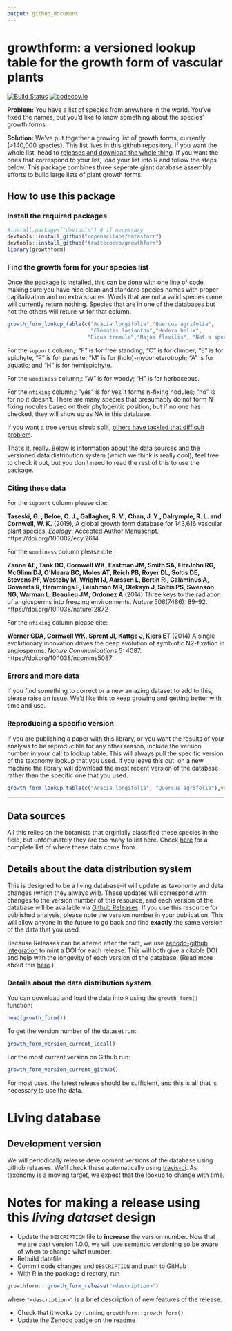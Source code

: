 ```yaml
---
output: github_document
---
```


# growthform: a versioned lookup table for the growth form of vascular plants

[![Build Status](https://travis-ci.org/traitecoevo/growthform.png?branch=master)](https://travis-ci.org/traitecoevo/taxonlookup)
[![codecov.io](https://codecov.io/github/traitecoevo/growthform/coverage.svg?branch=master)](https://codecov.io/github/traitecoevo/growthform?branch=master)

**Problem:** You have a list of species from anywhere in the world.  You've fixed the names, but you'd like to know something about the species' growth forms.  

**Solution:** We've put together a growing list of growth forms, currently (>140,000 species).  This list lives in this github repository.  If you want the whole list, head to [releases and download the whole thing](https://github.com/traitecoevo/growthform/releases).  If you want the ones that correspond to your list, load your list into R and follow the steps below.  This package combines three seperate giant database assembly efforts to build large lists of plant growth forms.  

## How to use this package

### Install the required packages

```r
#install.packages("devtools") # if necessary
devtools::install_github("ropenscilabs/datastorr")
devtools::install_github("traitecoevo/growthform")
library(growthform)
```

### Find the growth form for your species list

Once the package is installed, this can be done with one line of code, making sure you have nice clean and standard species names with proper capitalization and no extra spaces.  Words that are not a valid species name will currently return nothing.  Species that are in one of the databases but not the others will reture `NA` for that column.  

```r
growth_form_lookup_table(c("Acacia longifolia","Quercus agrifolia",
                           "Clematis lasiantha","Hedera helix",
                          "Ficus tremula","Najas flexilis", "Not a species"))
```

For the `support` column,: "F" is for free standing; "C" is for climber; "E" is for epiphyte, "P" is for parasite;  "M" is for (holo)-mycoheterotroph; "A" is for aquatic; and "H" is for hemiepiphyte.  

For the `woodiness` column,: "W" is for woody; "H" is for herbaceous.  

For the `nfixing` column,: "yes" is for yes it forms n-fixing nodules; "no" is for no it doesn't.  There are many species that presumably do not form N-fixing nodules based on their phylogentic position, but if no one has checked, they will show up as NA in this database.   

If you want a tree versus shrub split, [others have tackled that difficult problem](https://www.bbc.com/news/science-environment-39492977).  

That's it, really.  Below is information about the data sources and the versioned data distribution system (which we think is really cool), feel free to check it out, but you don't need to read the rest of this to use the package.  

### Citing these data

For the `support` column please cite:

**Taseski, G. , Beloe, C. J., Gallagher, R. V., Chan, J. Y., Dalrymple, R. L. and Cornwell, W. K.** (2019), A global growth form database for 143,616 vascular plant species. *Ecology*. Accepted Author Manuscript. https://doi.org/10.1002/ecy.2614

For the `woodiness` column please cite:

**Zanne AE, Tank DC, Cornwell WK, Eastman JM, Smith SA, FitzJohn RG, McGlinn DJ, O'Meara BC, Moles AT, Reich PB, Royer DL, Soltis DE, Stevens PF, Westoby M, Wright IJ, Aarssen L, Bertin RI, Calaminus A, Govaerts R, Hemmings F, Leishman MR, Oleksyn J, Soltis PS, Swenson NG, Warman L, Beaulieu JM, Ordonez A** (2014) Three keys to the radiation of angiosperms into freezing environments. *Nature* 506(7486): 89–92. https://doi.org/10.1038/nature12872

For the `nfixing` column please cite:

**Werner GDA, Cornwell WK, Sprent JI, Kattge J, Kiers ET** (2014) A single evolutionary innovation drives the deep evolution of symbiotic N2-fixation in angiosperms. *Nature Communications* 5: 4087. https://doi.org/10.1038/ncomms5087

### Errors and more data

If you find something to correct or a new amazing dataset to add to this, please raise an [issue](https://github.com/traitecoevo/growthform/issues).  We'd like this to keep growing and getting better with time and use.  

### Reproducing a specific version

If you are publishing a paper with this library, or you want the results of your analysis to be reproducible for any other reason, include the version number in your call to lookup table.  This will always pull the specific version of the taxonomy lookup that you used.  If you leave this out, on a new machine the library will download the most recent version of the database rather than the specific one that you used.

```r
growth_form_lookup_table(c("Acacia longifolia", "Quercus agrifolia"),version="0.2.3")
```


----------------------

## Data sources

All this relies on the botanists that orginially classified these species in the field, but unfortunately they are too many to list here.  Check [here](https://github.com/traitecoevo/growthform/tree/master/database_assembly_information/original_references) for a complete list of where these data come from.  


## Details about the data distribution system

This is designed to be a living database--it will update as taxonomy and data changes (which they always will). These updates will correspond with changes to the version number of this resource, and each version of the database will be available via [Github Releases](http://docs.travis-ci.com/user/deployment/releases/). If you use this resource for published analysis, please note the version number in your publication.  This will allow anyone in the future to go back and find **exactly** the same version of the data that you used.

Because Releases can be altered after the fact, we use [zenodo-github integration](https://guides.github.com/activities/citable-code/) to mint a DOI for each release.  This will both give a citable DOI and help with the longevity of each version of the database.  (Read more about this [here](https://www.software.ac.uk/blog/2016-09-26-making-code-citable-zenodo-and-github).)

### Details about the data distribution system
 

You can download and load the data into `R` using the `growth_form()` function:

```r
head(growth_form())
```

 To get the version number of the dataset run:

```r
growth_form_version_current_local()
```

For the most current version on Github run:

```r
growth_form_version_current_github()
```

For most uses, the latest release should be sufficient, and this is all that is necessary to use the data.   

# Living database

## Development version

We will periodically release development versions of the database using github releases.  We'll check these automatically using [travis-ci](http://travis-ci.org).  As taxonomy is a moving target, we expect that the lookup to change with time.  

# Notes for making a release using this *living dataset* design

* Update the `DESCRIPTION` file to **increase** the version number.  Now that we are past version 1.0.0, we will use [semantic versioning](http://semver.org/) so be aware of when to change what number.
* Rebuild datafile
* Commit code changes and `DESCRIPTION` and push to GitHub
* With R in the package directory, run

```r
growthform:::growth_form_release("<description>")
```

where `"<description>"` is a brief description of new features of the release.

* Check that it works by running `growthform::growth_form()` 
* Update the Zenodo badge on the readme
